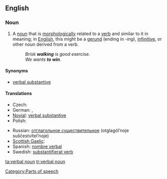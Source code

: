 ==English==

===Noun===
{{en-noun|sg=[[verbal]] [[noun]]}}

# {{grammar}} A [[noun]] that is [[morphologically]] related to a [[verb]] and similar to it in meaning; in [[English]], this might be a [[gerund]] (ending in ''-ing''), [[infinitive]], or other noun derived from a verb.
#:''Brisk '''walking''' is good exercise.''
#:''We wants '''to win'''.''

====Synonyms====
*[[verbal substantive]]

====Translations====
{{trans-top|grammar: noun that is morphologically related to a verb and has similar meaning}}
* Czech: {{t-|cs|podstatné jméno slovesné|n}}
* German: {{t|de|Verbalnomen|n}}, {{t|de|Verbalsubstantiv}}
*[[Novial]]: [[verbal substantive]]
* Polish: {{t|pl|rzeczownik odczasownikowy|m}}
{{trans-mid}}
*Russian: [[отглагольное существительное]] (otglagól’noje suščestvítel’noje) {{n}}
* [[Scottish Gaelic]]: {{t-|gd|ainmear gnìomhaireach|m|xs=Scottish Gaelic}}
*Spanish: [[nombre verbal]] {{m}}
*Swedish: [[substantifierat verb]]
{{trans-bottom}}

[[Category:Parts of speech]]

[[ta:verbal noun]]
[[tr:verbal noun]]